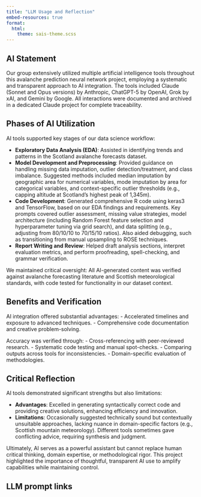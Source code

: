 ```yaml
---
title: "LLM Usage and Reflection"
embed-resources: true
format: 
  html:
    theme: sais-theme.scss
---
```


## AI Statement
Our group extensively utilized multiple artificial intelligence tools throughout this avalanche prediction neural network project, employing a systematic and transparent approach to AI integration. The tools included Claude (Sonnet and Opus versions) by Anthropic, ChatGPT-5 by OpenAI, Grok by xAI, and Gemini by Google. All interactions were documented and archived in a dedicated Claude project for complete traceability.

## Phases of AI Utilization
AI tools supported key stages of our data science workflow:

- **Exploratory Data Analysis (EDA)**: Assisted in identifying trends and patterns in the Scotland avalanche forecasts dataset.
- **Model Development and Preprocessing**: Provided guidance on handling missing data imputation, outlier detection/treatment, and class imbalance. Suggested methods included median imputation by geographic area for numerical variables, mode imputation by area for categorical variables, and context-specific outlier thresholds (e.g., capping altitude at Scotland's highest peak of 1,345m).
- **Code Development**: Generated comprehensive R code using keras3 and TensorFlow, based on our EDA findings and requirements. Key prompts covered outlier assessment, missing value strategies, model architecture (including Random Forest feature selection and hyperparameter tuning via grid search), and data splitting (e.g., adjusting from 80/10/10 to 70/15/10 ratios). Also aided debugging, such as transitioning from manual upsampling to ROSE techniques.
- **Report Writing and Review**: Helped draft analysis sections, interpret evaluation metrics, and perform proofreading, spell-checking, and grammar verification.

We maintained critical oversight: All AI-generated content was verified against avalanche forecasting literature and Scottish meteorological standards, with code tested for functionality in our dataset context.

## Benefits and Verification
AI integration offered substantial advantages:
- Accelerated timelines and exposure to advanced techniques.
- Comprehensive code documentation and creative problem-solving.

Accuracy was verified through:
- Cross-referencing with peer-reviewed research.
- Systematic code testing and manual spot-checks.
- Comparing outputs across tools for inconsistencies.
- Domain-specific evaluation of methodologies.

## Critical Reflection
AI tools demonstrated significant strengths but also limitations:

- **Advantages**: Excelled in generating syntactically correct code and providing creative solutions, enhancing efficiency and innovation.
- **Limitations**: Occasionally suggested technically sound but contextually unsuitable approaches, lacking nuance in domain-specific factors (e.g., Scottish mountain meteorology). Different tools sometimes gave conflicting advice, requiring synthesis and judgment.

Ultimately, AI serves as a powerful assistant but cannot replace human critical thinking, domain expertise, or methodological rigor. This project highlighted the importance of thoughtful, transparent AI use to amplify capabilities while maintaining control.

## LLM prompt links